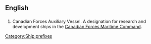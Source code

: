 {{wikipedia|Ship prefix}}
==English==
==={{initialism}}===
{{en-initialism}}
#Canadian Forces Auxiliary Vessel. A designation for research and development ships in the [[w:Canadian Forces Maritime Command|Canadian Forces Maritime Command]].

[[Category:Ship prefixes]]